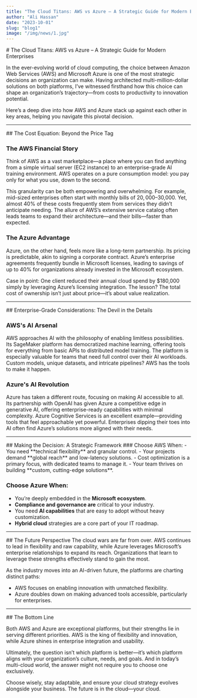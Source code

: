 ---
title: "The Cloud Titans: AWS vs Azure – A Strategic Guide for Modern Enterprises"
author: "Ali Hassan"
date: "2023-10-01"
slug: "blog1"
image: "/img/news/1.jpg"
---

<div className='wrapper'>
# The Cloud Titans: AWS vs Azure – A Strategic Guide for Modern Enterprises

In the ever-evolving world of cloud computing, the choice between Amazon Web Services (AWS) and Microsoft Azure is one of the most strategic decisions an organization can make. Having architected multi-million-dollar solutions on both platforms, I’ve witnessed firsthand how this choice can shape an organization’s trajectory—from costs to productivity to innovation potential.

Here’s a deep dive into how AWS and Azure stack up against each other in key areas, helping you navigate this pivotal decision.

</div>

---

<div className='wrapper'>
## The Cost Equation: Beyond the Price Tag

### The AWS Financial Story

Think of AWS as a vast marketplace—a place where you can find anything from a simple virtual server (EC2 instance) to an enterprise-grade AI training environment. AWS operates on a pure consumption model: you pay only for what you use, down to the second.

This granularity can be both empowering and overwhelming. For example, mid-sized enterprises often start with monthly bills of $20,000–$30,000. Yet, almost 40% of these costs frequently stem from services they didn’t anticipate needing. The allure of AWS’s extensive service catalog often leads teams to expand their architecture—and their bills—faster than expected.

### The Azure Advantage

Azure, on the other hand, feels more like a long-term partnership. Its pricing is predictable, akin to signing a corporate contract. Azure’s enterprise agreements frequently bundle in Microsoft licenses, leading to savings of up to 40% for organizations already invested in the Microsoft ecosystem.

Case in point: One client reduced their annual cloud spend by $180,000 simply by leveraging Azure’s licensing integration. The lesson? The total cost of ownership isn’t just about price—it’s about value realization.

</div>

---

<div className='wrapper'>
## Enterprise-Grade Considerations: The Devil in the Details

### AWS's AI Arsenal

AWS approaches AI with the philosophy of enabling limitless possibilities. Its SageMaker platform has democratized machine learning, offering tools for everything from basic APIs to distributed model training.
The platform is especially valuable for teams that need full control over their AI workloads. Custom models, unique datasets, and intricate pipelines? AWS has the tools to make it happen.

### Azure's AI Revolution

Azure has taken a different route, focusing on making AI accessible to all. Its partnership with OpenAI has given Azure a competitive edge in generative AI, offering enterprise-ready capabilities with minimal complexity.
Azure Cognitive Services is an excellent example—providing tools that feel approachable yet powerful. Enterprises dipping their toes into AI often find Azure’s solutions more aligned with their needs.

</div>

---

<div className='wrapper'>
## Making the Decision: A Strategic Framework
### Choose AWS When:
- You need **technical flexibility** and granular control.
- Your projects demand **global reach** and low-latency solutions.
- Cost optimization is a primary focus, with dedicated teams to manage it.
- Your team thrives on building **custom, cutting-edge solutions**.

### Choose Azure When:

- You’re deeply embedded in the **Microsoft ecosystem**.
- **Compliance and governance are** critical to your industry.
- You need **AI capabilities** that are easy to adopt without heavy customization.
- **Hybrid cloud** strategies are a core part of your IT roadmap.

</div>

---

<div className='wrapper'>
## The Future Perspective
The cloud wars are far from over. AWS continues to lead in flexibility and raw capability, while Azure leverages Microsoft’s enterprise relationships to expand its reach. Organizations that learn to leverage these strengths effectively stand to gain the most.

As the industry moves into an AI-driven future, the platforms are charting distinct paths:

- AWS focuses on enabling innovation with unmatched flexibility.
- Azure doubles down on making advanced tools accessible, particularly for enterprises.

</div>

---

<div className='wrapper'>
## The Bottom Line

Both AWS and Azure are exceptional platforms, but their strengths lie in serving different priorities. AWS is the king of flexibility and innovation, while Azure shines in enterprise integration and usability.

Ultimately, the question isn’t which platform is better—it’s which platform aligns with your organization’s culture, needs, and goals. And in today’s multi-cloud world, the answer might not require you to choose one exclusively.

Choose wisely, stay adaptable, and ensure your cloud strategy evolves alongside your business. The future is in the cloud—your cloud.

</div>
